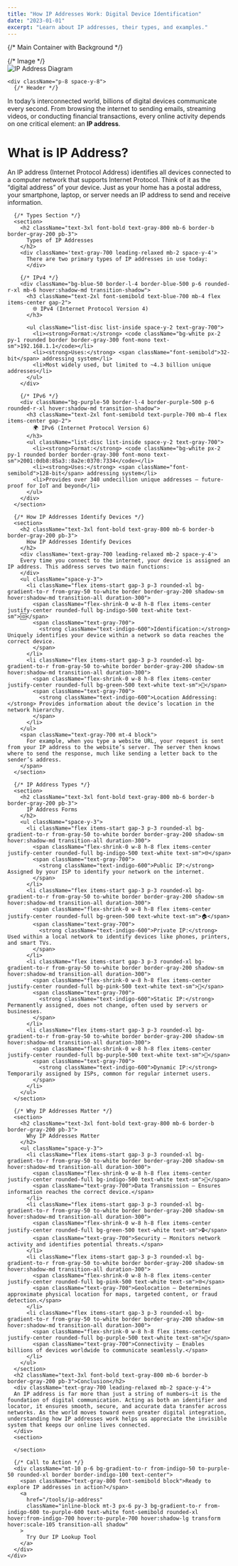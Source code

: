 ```yaml
---
title: "How IP Addresses Work: Digital Device Identification"
date: "2023-01-01"
excerpt: "Learn about IP addresses, their types, and examples."
---
```


<div className="prose prose-lg max-w-none">

  {/* Main Container with Background */}
  <div className="max-w-4xl mx-auto bg-white rounded-2xl border border-gray-200 overflow-hidden">
{/* Image */}
<div className="w-full my-6 flex justify-center">
  <img 
    src="/images/ip-address-diagram.png" 
    alt="IP Address Diagram" 
    className="w-full max-w-3xl h-auto mt-[-30] rounded-xl border border-gray-200 shadow-lg hover:shadow-2xl transition-shadow duration-300 transform hover:scale-105"
  />
</div>

    <div className="p-8 space-y-8">
      {/* Header */}
     
  <div className="text-gray-700 leading-relaxed space-y-4">
        In today’s interconnected world, billions of digital devices communicate every second. From browsing the internet to sending emails, streaming videos, or conducting financial transactions, every online activity depends on one critical element: an <strong className="text-indigo-600">IP address</strong>.
  <h1 className="text-3xl font-bold text-gray-900 mb-4">
    What is IP Address?
      </h1>
        An IP address (Internet Protocol Address) identifies all devices connected to a computer network that supports Internet Protocol. Think of it as the “digital address” of your device. Just as your home has a postal address, your smartphone, laptop, or server needs an IP address to send and receive information.
      </div>

      {/* Types Section */}
      <section>
        <h2 className="text-3xl font-bold text-gray-800 mb-6 border-b border-gray-200 pb-3">
          Types of IP Addresses
        </h2>
        <div className='text-gray-700 leading-relaxed mb-2 space-y-4'>
          There are two primary types of IP addresses in use today:
          </div>

        {/* IPv4 */}
        <div className="bg-blue-50 border-l-4 border-blue-500 p-6 rounded-r-xl mb-6 hover:shadow-md transition-shadow">
          <h3 className="text-2xl font-semibold text-blue-700 mb-4 flex items-center gap-2">
            🌐 IPv4 (Internet Protocol Version 4)
          </h3>
          
          <ul className="list-disc list-inside space-y-2 text-gray-700">
            <li><strong>Format:</strong> <code className="bg-white px-2 py-1 rounded border border-gray-300 font-mono text-sm">192.168.1.1</code></li>
            <li><strong>Uses:</strong> <span className="font-semibold">32-bit</span> addressing system</li>
            <li>Most widely used, but limited to ~4.3 billion unique addresses</li>
          </ul>
        </div>

        {/* IPv6 */}
        <div className="bg-purple-50 border-l-4 border-purple-500 p-6 rounded-r-xl hover:shadow-md transition-shadow">
          <h3 className="text-2xl font-semibold text-purple-700 mb-4 flex items-center gap-2">
            🌍 IPv6 (Internet Protocol Version 6)
          </h3>
          <ul className="list-disc list-inside space-y-2 text-gray-700">
            <li><strong>Format:</strong> <code className="bg-white px-2 py-1 rounded border border-gray-300 font-mono text-sm">2001:0db8:85a3::8a2e:0370:7334</code></li>
            <li><strong>Uses:</strong> <span className="font-semibold">128-bit</span> addressing system</li>
            <li>Provides over 340 undecillion unique addresses — future-proof for IoT and beyond</li>
          </ul>
        </div>
      </section>

      {/* How IP Addresses Identify Devices */}
      <section>
        <h2 className="text-3xl font-bold text-gray-800 mb-6 border-b border-gray-200 pb-3">
          How IP Addresses Identify Devices
        </h2>
        <div className='text-gray-700 leading-relaxed mb-2 space-y-4'>
        Every time you connect to the internet, your device is assigned an IP address. This address serves two main functions:
        </div>
        <ul className="space-y-3">
          <li className="flex items-start gap-3 p-3 rounded-xl bg-gradient-to-r from-gray-50 to-white border border-gray-200 shadow-sm hover:shadow-md transition-all duration-300">
            <span className="flex-shrink-0 w-8 h-8 flex items-center justify-center rounded-full bg-indigo-500 text-white text-sm">🆔</span>
            <span className="text-gray-700">
              <strong className="text-indigo-600">Identification:</strong> Uniquely identifies your device within a network so data reaches the correct device.
            </span>
          </li>
          <li className="flex items-start gap-3 p-3 rounded-xl bg-gradient-to-r from-gray-50 to-white border border-gray-200 shadow-sm hover:shadow-md transition-all duration-300">
            <span className="flex-shrink-0 w-8 h-8 flex items-center justify-center rounded-full bg-green-500 text-white text-sm">📍</span>
            <span className="text-gray-700">
              <strong className="text-indigo-600">Location Addressing:</strong> Provides information about the device’s location in the network hierarchy.
            </span>
          </li>
        </ul>
        <span className="text-gray-700 mt-4 block">
          For example, when you type a website URL, your request is sent from your IP address to the website’s server. The server then knows where to send the response, much like sending a letter back to the sender’s address.
        </span>
      </section>

      {/* IP Address Types */}
      <section>
        <h2 className="text-3xl font-bold text-gray-800 mb-6 border-b border-gray-200 pb-3">
          IP Address Forms
        </h2>
        <ul className="space-y-3">
          <li className="flex items-start gap-3 p-3 rounded-xl bg-gradient-to-r from-gray-50 to-white border border-gray-200 shadow-sm hover:shadow-md transition-all duration-300">
            <span className="flex-shrink-0 w-8 h-8 flex items-center justify-center rounded-full bg-indigo-500 text-white text-sm">🌐</span>
            <span className="text-gray-700">
              <strong className="text-indigo-600">Public IP:</strong> Assigned by your ISP to identify your network on the internet.
            </span>
          </li>
          <li className="flex items-start gap-3 p-3 rounded-xl bg-gradient-to-r from-gray-50 to-white border border-gray-200 shadow-sm hover:shadow-md transition-all duration-300">
            <span className="flex-shrink-0 w-8 h-8 flex items-center justify-center rounded-full bg-green-500 text-white text-sm">🏠</span>
            <span className="text-gray-700">
              <strong className="text-indigo-600">Private IP:</strong> Used within a local network to identify devices like phones, printers, and smart TVs.
            </span>
          </li>
          <li className="flex items-start gap-3 p-3 rounded-xl bg-gradient-to-r from-gray-50 to-white border border-gray-200 shadow-sm hover:shadow-md transition-all duration-300">
            <span className="flex-shrink-0 w-8 h-8 flex items-center justify-center rounded-full bg-pink-500 text-white text-sm">📌</span>
            <span className="text-gray-700">
              <strong className="text-indigo-600">Static IP:</strong> Permanently assigned, does not change, often used by servers or businesses.
            </span>
          </li>
          <li className="flex items-start gap-3 p-3 rounded-xl bg-gradient-to-r from-gray-50 to-white border border-gray-200 shadow-sm hover:shadow-md transition-all duration-300">
            <span className="flex-shrink-0 w-8 h-8 flex items-center justify-center rounded-full bg-purple-500 text-white text-sm">🔄</span>
            <span className="text-gray-700">
              <strong className="text-indigo-600">Dynamic IP:</strong> Temporarily assigned by ISPs, common for regular internet users.
            </span>
          </li>
        </ul>
      </section>

      {/* Why IP Addresses Matter */}
      <section>
        <h2 className="text-3xl font-bold text-gray-800 mb-6 border-b border-gray-200 pb-3">
          Why IP Addresses Matter
        </h2>
        <ul className="space-y-3">
          <li className="flex items-start gap-3 p-3 rounded-xl bg-gradient-to-r from-gray-50 to-white border border-gray-200 shadow-sm hover:shadow-md transition-all duration-300">
            <span className="flex-shrink-0 w-8 h-8 flex items-center justify-center rounded-full bg-indigo-500 text-white text-sm">💾</span>
            <span className="text-gray-700">Data Transmission – Ensures information reaches the correct device.</span>
          </li>
          <li className="flex items-start gap-3 p-3 rounded-xl bg-gradient-to-r from-gray-50 to-white border border-gray-200 shadow-sm hover:shadow-md transition-all duration-300">
            <span className="flex-shrink-0 w-8 h-8 flex items-center justify-center rounded-full bg-green-500 text-white text-sm">🔒</span>
            <span className="text-gray-700">Security – Monitors network activity and identifies potential threats.</span>
          </li>
          <li className="flex items-start gap-3 p-3 rounded-xl bg-gradient-to-r from-gray-50 to-white border border-gray-200 shadow-sm hover:shadow-md transition-all duration-300">
            <span className="flex-shrink-0 w-8 h-8 flex items-center justify-center rounded-full bg-pink-500 text-white text-sm">🌐</span>
            <span className="text-gray-700">Geolocation – Determines approximate physical location for maps, targeted content, or fraud detection.</span>
          </li>
          <li className="flex items-start gap-3 p-3 rounded-xl bg-gradient-to-r from-gray-50 to-white border border-gray-200 shadow-sm hover:shadow-md transition-all duration-300">
            <span className="flex-shrink-0 w-8 h-8 flex items-center justify-center rounded-full bg-purple-500 text-white text-sm">🔗</span>
            <span className="text-gray-700">Connectivity – Enables billions of devices worldwide to communicate seamlessly.</span>
          </li>
        </ul>
      </section>
      <h2 className="text-3xl font-bold text-gray-800 mb-6 border-b border-gray-200 pb-3">Conclusion</h2>
      <div className='text-gray-700 leading-relaxed mb-2 space-y-4'>
      An IP address is far more than just a string of numbers—it is the foundation of digital communication. Acting as both an identifier and locator, it ensures smooth, secure, and accurate data transfer across networks. As the world moves toward even greater digital integration, understanding how IP addresses work helps us appreciate the invisible system that keeps our online lives connected.
      </div>
      <section>

      </section>

      {/* Call to Action */}
      <div className="mt-10 p-6 bg-gradient-to-r from-indigo-50 to-purple-50 rounded-xl border border-indigo-100 text-center">
        <span className="text-gray-800 font-semibold block">Ready to explore IP addresses in action?</span>
        <a 
          href="/tools/ip-address" 
          className="inline-block mt-3 px-6 py-3 bg-gradient-to-r from-indigo-600 to-purple-600 text-white font-semibold rounded-xl hover:from-indigo-700 hover:to-purple-700 hover:shadow-lg transform hover:scale-105 transition-all shadow"
        >
          Try Our IP Lookup Tool
        </a>
      </div>
    </div>
  </div>
</div>
